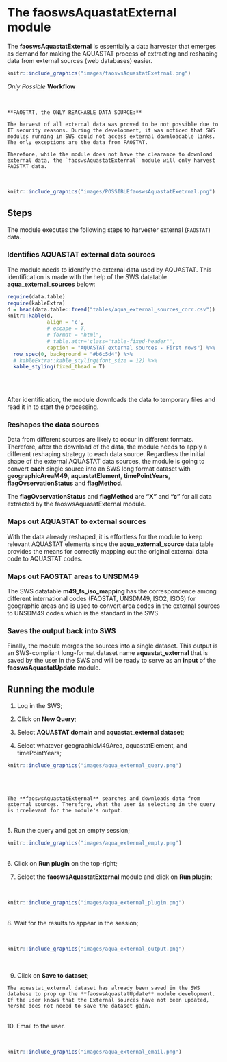 # **The faoswsAquastatExternal module** {#AquastatExternal}

The **faoswsAquastatExternal** is essentially a data harvester that emerges as demand for making the AQUASTAT process of extracting and reshaping data from external sources (web databases) easier.


```r
knitr::include_graphics("images/faoswsAquastatExetrnal.png")

```

*Only Possible* **Workflow**

<br>
```block

**FAOSTAT, the ONLY REACHABLE DATA SOURCE:**

The harvest of all external data was proved to be not possible due to IT security reasons. During the development, it was noticed that SWS modules running in SWS could not access external downloadable links. The only exceptions are the data from FAOSTAT. 

Therefore, while the module does not have the clearance to download external data, the `faoswsAquastatExternal` module will only harvest FAOSTAT data.

```
<br>


```r
knitr::include_graphics("images/POSSIBLEfaoswsAquastatExetrnal.png")

```

## **Steps**

The module executes the following steps to harvester external (`FAOSTAT`) data.

### **Identifies AQUASTAT external data sources**

The module needs to identify the external data used by AQUASTAT. This identification is made with the help of the SWS datatable **aqua_external_sources** below:

```r
require(data.table)
require(kableExtra)
d = head(data.table::fread("tables/aqua_external_sources_corr.csv"))
knitr::kable(d, 
             align = 'c',
             # escape = T, 
             # format = "html",
             # table.attr='class="table-fixed-header"',
             caption = "AQUASTAT external sources - First rows") %>%
  row_spec(0, background = "#b6c5d4") %>% 
  # kableExtra::kable_styling(font_size = 12) %>% 
  kable_styling(fixed_thead = T) 
  
```

<br>

After identification, the module downloads the data to temporary files and read it in to start the processing.


### **Reshapes the data sources**

Data from different sources are likely to occur in different formats. Therefore, after the download of the data, the module needs to apply a different reshaping strategy to each data source. Regardless the initial shape of the external AQUASTAT data sources, the module is going to convert **each** single source into an SWS long format dataset with **geographicAreaM49**, **aquastatElement**, **timePointYears**, **flagOvservationStatus** and **flagMethod**. 


The **flagOvservationStatus** and **flagMethod** are **"X"** and **"c"** for all data extracted by the faoswsAquasatExternal module.


### **Maps out AQUASTAT to external sources**
With the data already reshaped, it is effortless for the module to keep relevant AQUASTAT elements since the **aqua_external_source** data table provides the means for correctly mapping out the original external data code to AQUASTAT codes. 

### **Maps out FAOSTAT areas to UNSDM49**
The SWS datatable **m49_fs_iso_mapping** has the correspondence among different international codes (FAOSTAT, UNSDM49, ISO2, ISO3) for geographic areas and is used to convert area codes in the external sources to UNSDM49 codes which is the standard in the SWS. 


### **Saves the output back into SWS**
Finally, the module merges the sources into a single dataset. This output is an SWS-compliant long-format dataset name **aquastat_external** that is saved by the user in the SWS and will be ready to serve as an **input** of the **faoswsAquastatUpdate** module.

<!--```{r fig1, echo=FALSE, fig.cap='Workflow of the faoswsAquastatExternal module.'}

library(DiagrammeR)
DiagrammeR::grViz("digraph {

graph [layout = dot, rankdir = LR]

# define the global styles of the nodes. We can override these in box if we wish
node [shape = rectangle, style = filled, fillcolor = Linen]

# Inputs
FAO [label = 'Dataset: \n FAO data', shape = folder, fillcolor = Beige]
ILO [label = 'Dataset: \n ILO data',  shape = folder, fillcolor = Beige]
UNDP [label = 'Dataset: \n ILO data',  shape = folder, fillcolor = Beige]
WB [label = 'Dataset: \n World Bank data',  shape = folder, fillcolor = Beige]
JMP [label = 'Dataset: \n JMP(WHO/UNICEF) data',  shape = folder, fillcolor = Beige]

# data tables
aquaexter [label = 'Data table: \n aqua_external_source data',  shape = folder, fillcolor = LightGrey]
m49iso [label = 'Data table: \n m49_fs_iso_mapping',  shape = folder, fillcolor = LightGrey]


# processing
externalmodule [label = ' Processing: \n faoswsAquastatExternal using:\n 1. Download and read in the data, \n 2. Reshape data \n to an long-format dataset, \n 3. Map out original codes to AQUASTAT codes, \n 4. Retain relevant elements', shape = rectangle, fillcolor = LightBlue]


# Output
Output [label = 'Dataset: \n aquastat_external \n External data in an SWS compliant dataset', shape = folder, fillcolor = Beige]

# Flow
# edge definitions with the node IDs
{FAO, ILO, UNDP, WB, JMP} -> externalmodule -> Output
{aquaexter, m49iso} -> externalmodule
}")

```-->



<!--```{r possiblewf, echo=FALSE, fig.cap='Workflow of the faoswsAquastatExternal module HARVESTING FAOSTAT data only.'}

library(DiagrammeR)
DiagrammeR::grViz("digraph {

graph [layout = dot, rankdir = LR]

# define the global styles of the nodes. We can override these in box if we wish
node [shape = rectangle, style = filled, fillcolor = Linen]

# Inputs
FAO [label = 'Dataset: \n FAO data', shape = folder, fillcolor = Beige]
ILO [label = 'Source: \n ILO data',  shape = folder, fillcolor = Red]
UNDP [label = 'Source: \n ILO data',  shape = folder, fillcolor = Red]
WB [label = 'Source: \n World Bank data',  shape = folder, fillcolor = Red]
JMP [label = 'Source: \n JMP(WHO/UNICEF) data',  shape = folder, fillcolor = Red]


blocked [label = 'Blocked: \n Data sources with access denied by SWS', fillcolor = Beige]

# data tables
aquaexter [label = 'Data table: \n aqua_external_sources',  shape = folder, fillcolor = LightGrey]
m49iso [label = 'Data table: \n m49_fs_iso_mapping',  shape = folder, fillcolor = LightGrey]


# processing
externalmodule [label = ' Processing: \n faoswsAquastatExternal using:\n 1. Download and read in the data, \n 2. Reshape data \n to an long-format dataset, \n 3. Map out original codes to AQUASTAT codes, \n 4. Retain relevant elements', shape = rectangle, fillcolor = LightBlue]


# Output
Output [label = 'Dataset: \n aquastat_external \n External data in an SWS compliant dataset', shape = folder, fillcolor = Beige]

# Flow
# edge definitions with the node IDs
{FAO} -> externalmodule -> Output
blocked -> {ILO, UNDP, WB, JMP}
{aquaexter,m49iso} -> externalmodule
}")

```-->


## **Running the module**

1. Log in the SWS;

2. Click on **New Query**;

3. Select **AQUASTAT domain** and **aquastat_external dataset**;

4. Select whatever geographicM49Area, aquastatElement, and timePointYears;
<br>
```r
knitr::include_graphics("images/aqua_external_query.png")
```
<br>
<br>
```block

The **faoswsAquastatExternal** searches and downloads data from external sources. Therefore, what the user is selecting in the query is irrelevant for the module's output.

```
<br>
5. Run the query and get an empty session;
<br>
```r
knitr::include_graphics("images/aqua_external_empty.png")
```
<br>
6. Click on **Run plugin** on the top-right;

7. Select the **faoswsAquastatExternal** module and click on **Run plugin**;

<br>
```r
knitr::include_graphics("images/aqua_external_plugin.png")
```
<br>
8. Wait for the results to appear in the session;

<br>
```r
knitr::include_graphics("images/aqua_external_output.png")
```
<br>

9. Click on **Save to dataset**;


```block
The aquastat_external dataset has already been saved in the SWS database to prop up the **faoswsAquastatUpdate** module development. If the user knows that the External sources have not been updated, he/she does not neeed to save the dataset gain.

```

<br>
10. Email to the user.

<br>
```r
knitr::include_graphics("images/aqua_external_email.png")
```